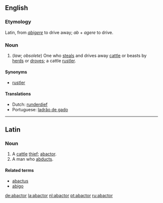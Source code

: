==English==

===Etymology===
Latin, from ''[[abigere]]'' to drive away; ''ab'' + ''agere'' to drive.

===Noun===
{{en-noun}}

#(''law''; ''obsolete'') One who [[steal|steals]] and drives away [[cattle]] or beasts by [[herd|herds]] or [[drove|droves]]; a cattle [[rustler]].

====Synonyms====
*[[rustler]]

====Translations====
*Dutch: [[runderdief]]
*Portuguese: [[ladrão de gado]]

----

==Latin==

===Noun===
{{la-noun|abactor|abactor|abactoris|m|third}}

# A [[cattle]] [[thief]]; [[abactor]].
# A man who [[abduct|abducts]].

====Related terms====
*[[abactus]]
*[[abigo]]

[[de:abactor]]
[[la:abactor]]
[[nl:abactor]]
[[pt:abactor]]
[[ru:abactor]]